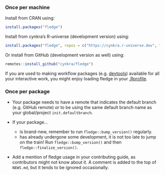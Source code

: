 ### Once per machine

Install from CRAN using:

```r
install.packages("fledge")
```

Install from cynkra's R-universe (development version) using:

```r
install.packages("fledge", repos = c("https://cynkra.r-universe.dev", "https://cloud-project.org"))
```

Or install from GitHub (development version as well) using:

```r
remotes::install_github("cynkra/fledge")
```

If you are used to making workflow packages (e.g. [devtools](https://usethis.r-lib.org/articles/articles/usethis-setup.html#use-usethis-or-devtools-in-interactive-work)) available for all your interactive work, 
you might enjoy loading fledge in your [.Rprofile](https://rstats.wtf/r-startup.html#rprofile).

### Once per package

* Your package needs to have a remote that indicates the default branch (e.g. GitHub remote) _or_ to be using the same default branch name as your global/project `init.defaultbranch`.

* If your package...

   * is brand-new, remember to run `fledge::bump_version()` regularly.
   * has already undergone some development, it is not too late to jump on the train! Run `fledge::bump_version()` and then `fledge::finalize_version()`.
   
* Add a mention of fledge usage in your contributing guide, as contributors might not know about it. A comment is added to the top of `NEWS.md`, but it tends to be ignored occasionally.
